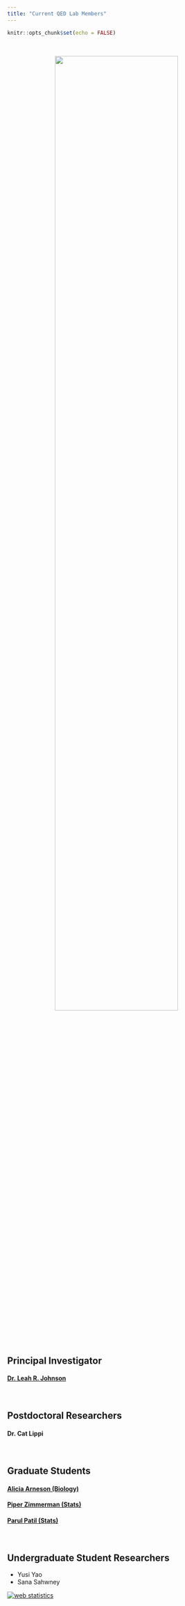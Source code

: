```yaml
---
title: "Current QED Lab Members"
---
```


```r
knitr::opts_chunk$set(echo = FALSE)
```

<br>

<center>![](images/lab_W2024.jpeg){width="75%"}</center>

<br>

## Principal Investigator

#### [Dr. Leah R. Johnson](leahJ.html)

<br>

## Postdoctoral Researchers

#### Dr. Cat Lippi


<br>

## Graduate Students

#### [Alicia Arneson (Biology)](aliciaA.html)

#### [Piper Zimmerman (Stats)](piperZ.html)

#### [Parul Patil (Stats)](parulP.html)

<br>

## Undergraduate Student Researchers

- Yusi Yao
- Sana Sahwney

```{=html}
<!-- Default Statcounter code for QED
http://leah.johnson-gramacy.com/QED/ -->
```

```{=html}
<script type="text/javascript">
var sc_project=10740637; 
var sc_invisible=1; 
var sc_security="092cf49e"; 
</script>
```

```{=html}
<script type="text/javascript"
src="https://www.statcounter.com/counter/counter.js"
async></script>
```

<noscript>

::: statcounter
<a title="web statistics"
href="https://statcounter.com/" target="_blank"><img src="https://c.statcounter.com/10740637/0/092cf49e/1/" alt="web statistics" class="statcounter"/></a>
:::

</noscript>

<!-- End of Statcounter Code -->
